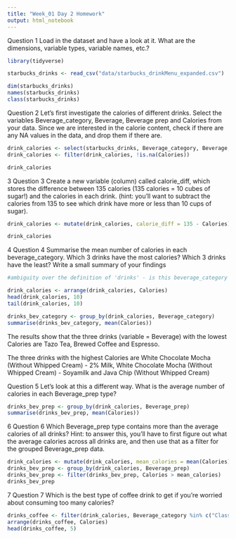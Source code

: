 ```yaml
---
title: "Week_01 Day 2 Homework"
output: html_notebook
---
```


Question 1
Load in the dataset and have a look at it. What are the dimensions, variable types, variable names, etc.? 
```r
library(tidyverse)

starbucks_drinks <- read_csv("data/starbucks_drinkMenu_expanded.csv")

dim(starbucks_drinks)
names(starbucks_drinks)
class(starbucks_drinks)
```


Question 2
Let’s first investigate the calories of different drinks. Select the variables Beverage_category, Beverage, Beverage prep and Calories from your data. Since we are interested in the calorie content, check if there are any NA values in the data, and drop them if there are.


```r
drink_calories <- select(starbucks_drinks, Beverage_category, Beverage, Beverage_prep, Calories)
drink_calories <- filter(drink_calories, !is.na(Calories))

drink_calories
```


3 Question 3
Create a new variable (column) called calorie_diff, which stores the difference between 135 calories (135 calories = 10 cubes of sugar!) and the calories in each drink. (hint: you’ll want to subtract the calories from 135 to see which drink have more or less than 10 cups of sugar). 

```r
drink_calories <- mutate(drink_calories, calorie_diff = 135 - Calories)

drink_calories
```


4 Question 4
Summarise the mean number of calories in each beverage_category. Which 3 drinks have the most calories? Which 3 drinks have the least? Write a small summary of your findings

```r

#ambiguity over the definition of 'drinks' - is this beverage_category or beverage? I've chosen to go with beverage

drink_calories <- arrange(drink_calories, Calories)
head(drink_calories, 10)
tail(drink_calories, 10)

drinks_bev_category <- group_by(drink_calories, Beverage_category)
summarise(drinks_bev_category, mean(Calories))
```

The results show that the three drinks (variable = Beverage) with the lowest Calories are Tazo Tea, Brewed Coffee and Espresso.

The three drinks with the highest Calories are White Chocolate Mocha (Without Whipped Cream) - 2% Milk, White Chocolate Mocha (Without Whipped Cream) - Soyamilk and Java Chip (Without Whipped Cream)


Question 5
Let’s look at this a different way. What is the average number of calories in each Beverage_prep type?

```r
drinks_bev_prep <- group_by(drink_calories, Beverage_prep)
summarise(drinks_bev_prep, mean(Calories))
```



6 Question 6
Which Beverage_prep type contains more than the average calories of all drinks?
Hint: to answer this, you’ll have to first figure out what the average calories across all drinks are, and then use that as a filter for the grouped Beverage_prep data.

```r
drink_calories <- mutate(drink_calories, mean_calories = mean(Calories))
drinks_bev_prep <- group_by(drink_calories, Beverage_prep)
drinks_bev_prep <- filter(drinks_bev_prep, Calories > mean_calories)
drinks_bev_prep
```


7 Question 7
Which is the best type of coffee drink to get if you’re worried about consuming too many calories?

```r
drinks_coffee <- filter(drink_calories, Beverage_category %in% c("Classic Espresso Drinks", "Coffee", "Frappuccino® Blended Coffee", "Frappuccino® Blended Crème", "Frappuccino® Light Blended Coffee"))
arrange(drinks_coffee, Calories)
head(drinks_coffee, 5)
```














